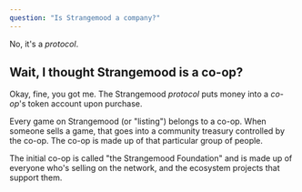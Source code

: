 ```yaml
---
question: "Is Strangemood a company?"
---
```


No, it's a _protocol_.

## Wait, I thought Strangemood is a co-op?

Okay, fine, you got me. The Strangemood _protocol_ puts money into a _co-op_'s token account upon purchase.

Every game on Strangemood (or "listing") belongs to a co-op. When someone sells a game, that goes into a community treasury controlled by the co-op. The co-op is made up of that particular group of people.

The initial co-op is called "the Strangemood Foundation" and is made up of everyone who's selling on the network, and the ecosystem projects that support them.
